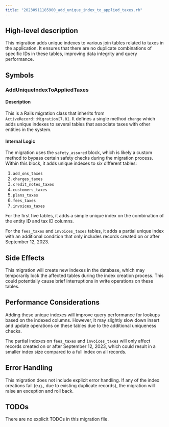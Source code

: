 ```yaml
---
title: "20230911185900_add_unique_index_to_applied_taxes.rb"
---
```


## High-level description
This migration adds unique indexes to various join tables related to taxes in the application. It ensures that there are no duplicate combinations of specific IDs in these tables, improving data integrity and query performance.

## Symbols

### AddUniqueIndexToAppliedTaxes
#### Description
This is a Rails migration class that inherits from `ActiveRecord::Migration[7.0]`. It defines a single method `change` which adds unique indexes to several tables that associate taxes with other entities in the system.

#### Internal Logic
The migration uses the `safety_assured` block, which is likely a custom method to bypass certain safety checks during the migration process. Within this block, it adds unique indexes to six different tables:

1. `add_ons_taxes`
2. `charges_taxes`
3. `credit_notes_taxes`
4. `customers_taxes`
5. `plans_taxes`
6. `fees_taxes`
7. `invoices_taxes`

For the first five tables, it adds a simple unique index on the combination of the entity ID and tax ID columns.

For the `fees_taxes` and `invoices_taxes` tables, it adds a partial unique index with an additional condition that only includes records created on or after September 12, 2023.

## Side Effects
This migration will create new indexes in the database, which may temporarily lock the affected tables during the index creation process. This could potentially cause brief interruptions in write operations on these tables.

## Performance Considerations
Adding these unique indexes will improve query performance for lookups based on the indexed columns. However, it may slightly slow down insert and update operations on these tables due to the additional uniqueness checks.

The partial indexes on `fees_taxes` and `invoices_taxes` will only affect records created on or after September 12, 2023, which could result in a smaller index size compared to a full index on all records.

## Error Handling
This migration does not include explicit error handling. If any of the index creations fail (e.g., due to existing duplicate records), the migration will raise an exception and roll back.

## TODOs
There are no explicit TODOs in this migration file.